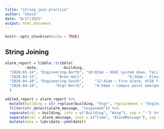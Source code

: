 ```yaml
---
title: "string join practice"
author: "Shale"
date: "8/17/2021"
output: html_document
---
```


```r
knitr::opts_chunk$set(echo = TRUE)
```

## String Joining 

```r
alarm_report = tibble::tribble(
         ~date,           ~building,                                              ~alarm_message,
  "2020-03-14", "Engineering-North", "10:02am – HVAC system down, facilities management alerted",
  "2020-03-15",         "Bren Hall",                    "8:24am – Elevator North out of service",
  "2020-04-10", "Engineering-South",     "12:41am – Fire alarm, UCSB fire responded and cleared",
  "2020-04-18",        "Engr-North",     "9:58pm – Campus point emergency siren, UCPD responded"
  )

```

```r
edited_report = alarm_report %>% 
  mutate(building = str_replace(building, "Engr", replacement = "Engineering")) %>% 
  filter(str_detect(alarm_message, "responded")) %>% 
  separate(col = building, into = c("Building", "Wing"), sep = "-") %>% 
  separate(col = alarm_message, into = c("time", "AlarmMessage"), sep = "–") %>% 
  mutate(date = lubridate::ymd(date))

```

